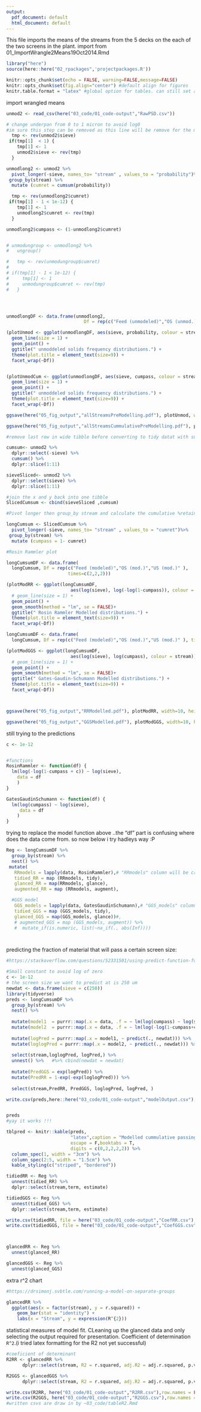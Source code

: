 ```yaml
---
output:
  pdf_document: default
  html_document: default
---
```

This file imports the means of the streams from the 5 decks on the each of the two screens in the plant.
import from 01_ImportWrangle2Means19Oct2014.Rmd

```r
library("here")
source(here::here("02_rpackages",'projectpackages.R'))

knitr::opts_chunk$set(echo = FALSE, warning=FALSE,message=FALSE)
knitr::opts_chunk$set(fig.align="center") #default align for figures
knitr.table.format = "latex" #global option for tables. can still set any in each kable function.
```


import wrangled means
```r
unmod2 <- read_csv(here("03_code/01_code-output","RawPSD.csv"))
```


```r
# change underpan from 0 to 1 micron to avoid log0 
#im sure this step can be removed as this line will be remove for the moddeling anyway...
  tmp <- rev(unmod2$sieve)
 if(tmp[1]  < 1) {
    tmp[1] <- 1
    unmod2$sieve <- rev(tmp)
  }

```




```r
unmodlong2 <- unmod2 %>% 
  pivot_longer(-sieve, names_to= "stream" , values_to = "probability")%>% 
 group_by(stream) %>% 
  mutate (cumret = cumsum(probability))

  tmp <- rev(unmodlong2$cumret)
 if(tmp[1] - 1 < 1e-12) {
    tmp[1] <- 1
    unmodlong2$cumret <- rev(tmp)
  }

unmodlong2$cumpass <- (1-unmodlong2$cumret)  


# unmodungroup <- unmodlong2 %>% 
#   ungroup()

#   tmp <- rev(unmodungroup$cumret)
#   
# if(tmp[1] - 1 < 1e-12) {
#     tmp[1] <- 1
#     unmodungroup$cumret <- rev(tmp)
#   }




unmodlongDF <- data.frame(unmodlong2,
                             Df = rep(c("Feed (unmodeled)","OS (unmod.)","US (unmod.)" ),                                                                         times=c(2,2,2))) #the 222 :the df has 2 feeds 2 oversize 2 undersize factors that gets repeated.
```


```r
(plotUnmod <- ggplot(unmodlongDF, aes(sieve, probability, colour = stream)) +
  geom_line(size = 1) +
  geom_point() +
  ggtitle(" unmoddeled solids frequency distributions.") +
  theme(plot.title = element_text(size=9)) +
  facet_wrap(~Df))


(plotUnmodCum <- ggplot(unmodlongDF, aes(sieve, cumpass, colour = stream)) +
  geom_line(size = 1) +
  geom_point() +
  ggtitle(" unmoddeled solids frequency distributions.") +
  theme(plot.title = element_text(size=9)) +
  facet_wrap(~Df))

ggsave(here("05_fig_output","allStreamsPreModelling.pdf"), plotUnmod, width=10, height=8)

ggsave(here("05_fig_output","allStreamsCummulativePreModelling.pdf"), plotUnmodCum, width=10, height=8)
```


```r
#remove last row in wide tibble before converting to tidy datat with subsequint cummulative calc

cumsum<- unmod2 %>% 
  dplyr::select(-sieve) %>% 
  cumsum() %>% 
  dplyr::slice(1:11) 

sieveSliced<- unmod2 %>% 
  dplyr::select(sieve) %>% 
  dplyr::slice(1:11)

#join the x and y back into one tibble
SlicedCumsum <- cbind(sieveSliced ,cumsum)
```


```r
#Pivot longer then group_by stream and calculate the cumulative %retained "cumret".

longCumsum <- SlicedCumsum %>% 
  pivot_longer(-sieve, names_to= "stream" , values_to = "cumret")%>% 
 group_by(stream) %>% 
  mutate (cumpass = 1- cumret)

```


```r
#Rosin Rammler plot

longCumsumDF <- data.frame(
  longCumsum, Df = rep(c("Feed (modeled)","OS (mod.)","US (mod.)" ), 
                       times=c(2,2,2)))

(plotModRR <- ggplot(longCumsumDF, 
                        aes(log(sieve), log(-log(1-cumpass)), colour = stream)) +
  # geom_line(size = 1) +
  geom_point() +
  geom_smooth(method = "lm", se = FALSE)+
  ggtitle(" Rosin Rammler Modelled distributions.") +
  theme(plot.title = element_text(size=9)) +
  facet_wrap(~Df))


```


```r
longCumsumDF <- data.frame(
  longCumsum, Df = rep(c("Feed (modeled)","OS (mod.)","US (mod.)" ), times=c(2,2,2)))

(plotModGGS <- ggplot(longCumsumDF, 
                        aes(log(sieve), log(cumpass), colour = stream)) +
  # geom_line(size = 1) +
  geom_point() +
  geom_smooth(method = "lm", se = FALSE)+
  ggtitle(" Gates-Gaudin-Schumann Modelled distributions.") +
  theme(plot.title = element_text(size=9)) +
  facet_wrap(~Df))



ggsave(here("05_fig_output","RRModelled.pdf"), plotModRR, width=10, height=8)

ggsave(here("05_fig_output","GGSModelled.pdf"), plotModGGS, width=10, height=8)

```

still trying to the predictions
```r
c <- 1e-12


#functions
RosinRammler <- function(df) {
  lm(log(-log(1-cumpass + c)) ~ log(sieve),
    data = df
    )
}

GatesGaudinSchumann <- function(df) {
  lm(log(cumpass) ~ log(sieve), 
     data = df
    )
}
```
trying to replace the model function above ..the "df" part is confusing where does the data come from.
so now below i try hadleys way :P



```r
Reg <- longCumsumDF %>% 
  group_by(stream) %>% 
  nest() %>% 
 mutate(
   RRmodels = lapply(data, RosinRammler),# "RRmodels" column will be created in the mutate. RosinRammler defined function is applied to the data "data" within (pipe opperator)  "longCumSumDF" the data frame.
   tidied_RR = map (RRmodels, tidy),
   glanced_RR = map(RRmodels, glance),
   augmented_RR = map (RRmodels, augment),

  #GGS model
   GGS_models = lapply(data, GatesGaudinSchumann),# "GGS_models" column will be created in the mutate.
   tidied_GGS = map (GGS_models, tidy),
   glanced_GGS = map(GGS_models, glance))#,
   # augmented_GGS = map (GGS_models, augment)) %>% 
   #  mutate_if(is.numeric, list(~na_if(., abs(Inf))))




```

predicting the fraction of material that will pass a certain screen size:
```r
#https://stackoverflow.com/questions/52331501/using-predict-function-for-new-data-along-with-tidyverse

#Small constant to avoid log of zero
c <- 1e-12
# the screen size we want to predict at is 250 um
newdat <- data.frame(sieve = c(250))
library(tidyverse)
preds <- longCumsumDF %>%
  group_by(stream) %>%
  nest() %>%
 
  mutate(model1  = purrr::map(.x = data, .f = ~ lm(log(cumpass) ~ log(sieve), data = .))) %>%
  mutate(model2  = purrr::map(.x = data, .f = ~ lm(log(-log(1-cumpass+c)) ~ log(sieve), data = .))) %>%
 
  mutate(logPred = purrr::map(.x = model1, ~ predict(., newdat))) %>%
  mutate(loglogPred = purrr::map(.x = model2, ~ predict(., newdat))) %>%
 
  select(stream,loglogPred, logPred,) %>%
  unnest() %>%   #%>% cbind(newdat = newdat) 
  
  mutate(PredGGS = exp(logPred)) %>% 
  mutate(PredRR = 1-exp(-exp(loglogPred))) %>% 
  
  select(stream,PredRR, PredGGS, loglogPred, logPred, ) 

write.csv(preds,here::here("03_code/01_code-output","modelOutput.csv"),row.names = FALSE)


preds
#yay it works !!!
```

```r


tblpred <- knitr::kable(preds,
                        "latex",caption = "Modelled cummulative passing 250um" ,
                        escape = F,booktabs = T, 
                        digits = c(0,2,2,2,2)) %>% 
  column_spec(1, width = "3cm") %>% 
  column_spec(2:5, width = "1.5cm") %>% 
  kable_styling(c("striped", "bordered")) 

```



```r
tidiedRR <- Reg %>% 
  unnest(tidied_RR) %>% 
  dplyr::select(stream,term, estimate)

tidiedGGS <- Reg %>% 
  unnest(tidied_GGS) %>% 
  dplyr::select(stream,term, estimate)

write.csv(tidiedRR, file = here("03_code/01_code-output","CoefRR.csv"), row.names = FALSE)
write.csv(tidiedGGS, file = here("03_code/01_code-output","CoefGGS.csv"), row.names = FALSE)



glancedRR <- Reg %>% 
  unnest(glanced_RR)

glancedGGS <- Reg %>% 
  unnest(glanced_GGS)
```



extra r^2 chart
```r
#https://drsimonj.svbtle.com/running-a-model-on-separate-groups

glancedRR %>% 
  ggplot(aes(x = factor(stream), y = r.squared)) +
    geom_bar(stat = "identity") +
    labs(x = "Stream", y = expression(R^{2}))


```
statistical measures of model fit.
CLeaning up the glanced data and only selecting the output required for presentation.
Coefficient of determination `R^2`.(i tried latex formatting for the R2 not yet successful)
```r
#coeficient of determinant
R2RR <- glancedRR %>% 
      dplyr::select(stream, R2 = r.squared, adj.R2 = adj.r.squared, p.value, AIC)#conduct select and rename in one step with dplyr::select()

R2GGS <- glancedGGS %>% 
      dplyr::select(stream, R2 = r.squared, adj.R2 = adj.r.squared, p.value, AIC)

write.csv(R2RR, here("03_code/01_code-output","R2RR.csv"),row.names = FALSE)
write.csv(R2GGS, here("03_code/01_code-output","R2GGS.csv"),row.names = FALSE)
#written csvs are draw in by ~03_code/tableR2.Rmd

```



```r

```






